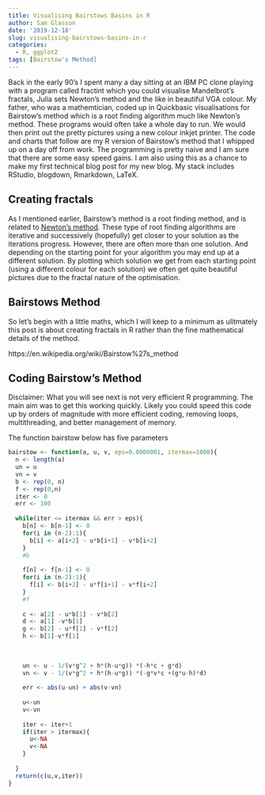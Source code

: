 ```yaml
---
title: Visualising Bairstows Basins in R
author: Sam Glasson
date: '2019-12-18'
slug: visualising-bairstows-basins-in-r
categories:
  - R, ggplot2
tags: [Bairstow's Method]
---
```


Back in the early 90's I spent many a day sitting at an IBM PC clone playing with a program called fractint which you could visualise Mandelbrot's fractals, Julia sets Newton's method and the like in beautiful VGA colour. My father, who was a mathemtician, coded up in Quickbasic visualisations for Bairstow's method which is a root finding algorithm much like Newton's method. These programs would often take a whole day to run. We would then print out the pretty pictures using a new colour inkjet printer. The code and charts that follow are my R version of Bairstow's method that I whipped up on a day off from work. The programming is pretty naive and I am sure that there are some easy speed gains. I am also using this as a chance to make my first technical blog post for my new blog. My stack includes RStudio, blogdown, Rmarkdown, LaTeX.

## Creating fractals
As I mentioned earlier, Bairstow's method is a root finding method, and is related to [Newton's method](https://en.wikipedia.org/wiki/Newton%27s_method). These type of root finding algorithms are iterative and successively (hopefully) get closer to your solution as the iterations progress. However, there are often more than one solution. And depending on the starting point for your algorithm you may end up at a different solution. By plotting which solution we get from each starting point (using a different colour for each solution) we often get quite beautiful pictures due to the fractal nature of the optimisation.


## Bairstows Method
So let's begin with a little maths, which I will keep to a minimum as ulitmately this post is about creating fractals in R rather than the fine mathematical details of the method.

https://en.wikipedia.org/wiki/Bairstow%27s_method


## Coding Bairstow's Method

Disclaimer: What you will see next is not very efficient R programming. The main aim was to get this working quickly. Likely you could speed this code up by orders of magnitude with more efficient coding, removing loops, multithreading, and better management of memory.

The function bairstow below has five parameters

```r
bairstow <- function(a, u, v, eps=0.0000001, itermax=1000){
  n <- length(a)
  un = u
  vn = v
  b <- rep(0, n)
  f <- rep(0,n)
  iter <- 0
  err <- 100
  
  while(iter <= itermax && err > eps){
    b[n] <- b[n-1] <- 0
    for(i in (n-2):1){
      b[i] <- a[i+2] - u*b[i+1] - v*b[i+2]
    }
    #b
    
    f[n] <- f[n-1] <- 0
    for(i in (n-2):1){
      f[i] <- b[i+2] - u*f[i+1] - v*f[i+2]
    }
    #f
    
    c <- a[2] - u*b[1] - v*b[2]
    d <- a[1] -v*b[1]
    g <- b[2] - u*f[1] - v*f[2]
    h <- b[1]-v*f[1]
    
    
    
    un <- u - 1/(v*g^2 + h*(h-u*g)) *(-h*c + g*d)
    vn <- v - 1/(v*g^2 + h*(h-u*g)) *(-g*v*c +(g*u-h)*d)
    
    err <- abs(u-un) + abs(v-vn)
    
    u<-un
    v<-vn
    
    iter <- iter+1
    if(iter > itermax){
      u<-NA
      v<-NA
    }
    
  }
  return(c(u,v,iter))
}
```



